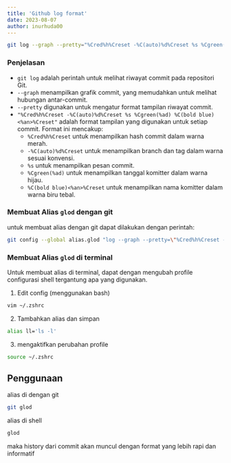 ```yaml
---
title: 'Github log format'
date: 2023-08-07
author: inurhuda00
---
```


```bash
git log --graph --pretty="%Cred%h%Creset -%C(auto)%d%Creset %s %Cgreen(%ad) %C(bold blue)<%an>%Creset"
```

### Penjelasan

-   `git log` adalah perintah untuk melihat riwayat commit pada repositori Git.
-   `--graph` menampilkan grafik commit, yang memudahkan untuk melihat hubungan antar-commit.
-   `--pretty` digunakan untuk mengatur format tampilan riwayat commit.
-   `"%Cred%h%Creset -%C(auto)%d%Creset %s %Cgreen(%ad) %C(bold blue)<%an>%Creset"` adalah format tampilan yang digunakan untuk setiap commit. Format ini mencakup:
    -   `%Cred%h%Creset` untuk menampilkan hash commit dalam warna merah.
    -   `-%C(auto)%d%Creset` untuk menampilkan branch dan tag dalam warna sesuai konvensi.
    -   `%s` untuk menampilkan pesan commit.
    -   `%Cgreen(%ad)` untuk menampilkan tanggal komitter dalam warna hijau.
    -   `%C(bold blue)<%an>%Creset` untuk menampilkan nama komitter dalam warna biru tebal.

### Membuat Alias `glod` dengan git

untuk membuat alias dengan git dapat dilakukan dengan perintah:

```bash
git config --global alias.glod "log --graph --pretty=\"%Cred%h%Creset -%C(auto)%d%Creset %s %Cgreen(%ad) %C(bold blue)<%an>%Creset\""
```

### Membuat Alias `glod` di terminal

Untuk membuat alias di terminal, dapat dengan mengubah profile configurasi shell tergantung apa yang digunakan.

1. Edit config (menggunakan bash)

```bash
vim ~/.zshrc
```

2. Tambahkan alias dan simpan

```bash
alias ll='ls -l'
```

3. mengaktifkan perubahan profile

```bash
source ~/.zshrc
```

## Penggunaan

alias di dengan git

```bash
git glod
```

alias di shell

```bash
glod
```

maka history dari commit akan muncul dengan format yang lebih rapi dan informatif
